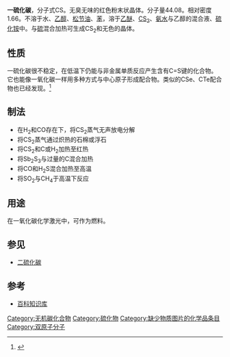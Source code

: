 {{Chembox
|   Name = 一硫化碳
| ImageFile = CS-CRC-MW-dimensions-2D-Lewis.png
|  ImageSize = 120
|   ImageFile1 = 
|   ImageSize1 = 
|   ImageName =
|   IUPACName = Carbon monosulfide
|   OtherNames = 
|Section1={{Chembox Identifiers
| CASNo_Ref = {{cascite|correct|??}}
| CASNo = 2944-05-0
| PubChem = 108054
| ChemSpiderID_Ref = {{chemspidercite|changed|chemspider}}
| ChemSpiderID = 97157
| SMILES = [S+]#[C-]
| InChI = 1/CS/c1-2
| InChIKey = DXHPZXWIPWDXHJ-UHFFFAOYAW
| StdInChI_Ref = {{stdinchicite|changed|chemspider}}
| StdInChI = 1S/CS/c1-2
| StdInChIKey_Ref = {{stdinchicite|changed|chemspider}}
| StdInChIKey = DXHPZXWIPWDXHJ-UHFFFAOYSA-N}}
|Section2 = {{Chembox Properties
|   Formula = CS
|   MolarMass = 44.08 
|   Appearance = 红色粉末状晶体
|   Density = 1.66（相对密度）
|   MeltingPt = 
|   BoilingPt =  
|   Solubility = 难溶
  }}
| Section7 = {{Chembox Hazards
|   FlashPt = 
|   Autoignition = 
|   RPhrases = 
|   SPhrases = 
|   Hazards = 
|   NFPA-H =  | NFPA-F =  | NFPA-R = }}
}}

'''一硫化碳'''，分子式CS。无臭无味的红色粉末状晶体。分子量44.08。相对密度1.66。不溶于水、[[乙醇|乙醇]]、[[松节油|松节油]]、[[苯|苯]]，溶于[[乙醚|乙醚]]、[[二硫化碳|CS<sub>2</sub>]]、[[氨水|氨水]]与乙醇的混合液、[[硫化铵|硫化铵]]中。与[[硫|硫]]混合加热可生成CS<sub>2</sub>和无色的晶体。

== 性质 ==
一硫化碳很不稳定，在低温下仍能与非金属单质反应产生含有C=S键的化合物。它也能像一氧化碳一样用多种方式与中心原子形成配合物。类似的CSe、CTe配合物也已经发现。<ref>{{Greenwood&Earnshaw}}</ref>

== 制法 ==
*在H<sub>2</sub>和CO存在下，将CS<sub>2</sub>蒸气无声放电分解
*将CS<sub>2</sub>蒸气通过炽热的石棉或浮石
*将CS<sub>2</sub>和C或H<sub>2</sub>加热至红热
*将Sb<sub>2</sub>S<sub>3</sub>与过量的C混合加热
*将CO和H<sub>2</sub>S混合加热至高温
*将SO<sub>2</sub>与CH<sub>4</sub>于高温下反应

== 用途 ==
{{Unreferencedsect|date=2013年5月}}
在一氧化碳化学激光中，可作为燃料。

== 参见 ==
*[[二硫化碳|二硫化碳]]

== 参考 ==
{{reflist}}
*[https://web.archive.org/web/20160304100948/http://www.zsku.net/citiao/sort0280/6555326150139.html 百科知识库]

{{无机碳化合物}}

[[Category:无机碳化合物|Category:无机碳化合物]]
[[Category:硫化物|Category:硫化物]]
[[Category:缺少物质图片的化学品条目|Category:缺少物质图片的化学品条目]]
[[Category:双原子分子|Category:双原子分子]]
